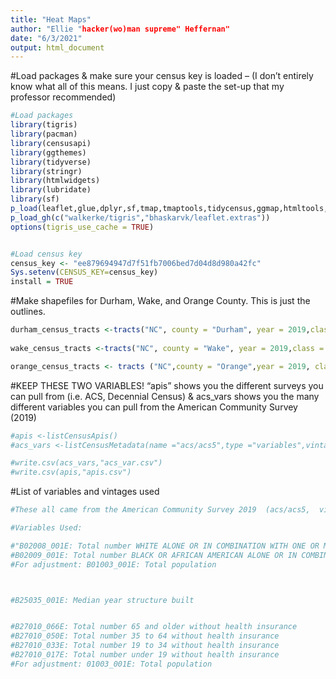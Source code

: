 ```yaml
---
title: "Heat Maps"
author: "Ellie "hacker(wo)man supreme" Heffernan"
date: "6/3/2021"
output: html_document
---
```


#Load packages & make sure your census key is loaded -- (I don't entirely know what all of this means. I just copy & paste the set-up that my professor recommended)
```r
#Load packages
library(tigris)
library(pacman)
library(censusapi)
library(ggthemes)
library(tidyverse)
library(stringr)
library(htmlwidgets)
library(lubridate)
library(sf)
p_load(leaflet,glue,dplyr,sf,tmap,tmaptools,tidycensus,ggmap,htmltools, htmlwidgets)
p_load_gh(c("walkerke/tigris","bhaskarvk/leaflet.extras"))
options(tigris_use_cache = TRUE)


#Load census key
census_key <- "ee879694947d7f51fb7006bed7d04d8d980a42fc"
Sys.setenv(CENSUS_KEY=census_key)
install = TRUE
```


#Make shapefiles for Durham, Wake, and Orange County. This is just the outlines. 
```r
durham_census_tracts <-tracts("NC", county = "Durham", year = 2019,class = "sf")
                          
wake_census_tracts <-tracts("NC", county = "Wake", year = 2019,class = "sf")  

orange_census_tracts <- tracts ("NC",county = "Orange",year = 2019, class = "sf")


```


#KEEP THESE TWO VARIABLES! "apis" shows you the different surveys you can pull from (i.e. ACS, Decennial Census) & acs_vars shows you the many different variables you can pull from the American Community Survey (2019)
```r
#apis <-listCensusApis()
#acs_vars <-listCensusMetadata(name ="acs/acs5",type ="variables",vintage = "2019")

#write.csv(acs_vars,"acs_var.csv")
#write.csv(apis,"apis.csv")

```

#List of variables and vintages used
```r
#These all came from the American Community Survey 2019  (acs/acs5,  vintage = "2019")

#Variables Used: 

#"B02008_001E: Total number WHITE ALONE OR IN COMBINATION WITH ONE OR MORE OTHER RACES 
#B02009_001E: Total number BLACK OR AFRICAN AMERICAN ALONE OR IN COMBINATION WITH ONE OR MORE OTHER RACES
#For adjustment: B01003_001E: Total population 



#B25035_001E: Median year structure built 


#B27010_066E: Total number 65 and older without health insurance
#B27010_050E: Total number 35 to 64 without health insurance
#B27010_033E: Total number 19 to 34 without health insurance
#B27010_017E: Total number under 19 without health insurance
#For adjustment: 01003_001E: Total population 


```




